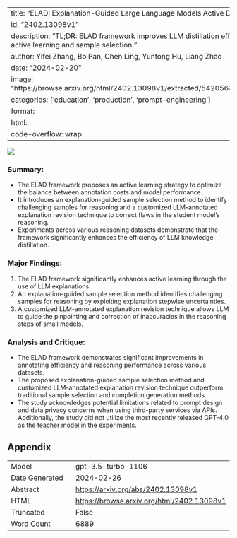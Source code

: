 
---
title: "ELAD: Explanation-Guided Large Language Models Active Distillation"
id: "2402.13098v1"
description: "TL;DR: ELAD framework improves LLM distillation efficiency with active learning and sample selection."
author: Yifei Zhang, Bo Pan, Chen Ling, Yuntong Hu, Liang Zhao
date: "2024-02-20"
image: "https://browse.arxiv.org/html/2402.13098v1/extracted/5420568/framework.png"
categories: ['education', 'production', 'prompt-engineering']
format:
  html:
    code-overflow: wrap
---

![](https://browse.arxiv.org/html/2402.13098v1/extracted/5420568/framework.png)

### **Summary:**
- The ELAD framework proposes an active learning strategy to optimize the balance between annotation costs and model performance.
- It introduces an explanation-guided sample selection method to identify challenging samples for reasoning and a customized LLM-annotated explanation revision technique to correct flaws in the student model's reasoning.
- Experiments across various reasoning datasets demonstrate that the framework significantly enhances the efficiency of LLM knowledge distillation.

### Major Findings:
1. The ELAD framework significantly enhances active learning through the use of LLM explanations.
2. An explanation-guided sample selection method identifies challenging samples for reasoning by exploiting explanation stepwise uncertainties.
3. A customized LLM-annotated explanation revision technique allows LLM to guide the pinpointing and correction of inaccuracies in the reasoning steps of small models.

### Analysis and Critique:
- The ELAD framework demonstrates significant improvements in annotating efficiency and reasoning performance across various datasets.
- The proposed explanation-guided sample selection method and customized LLM-annotated explanation revision technique outperform traditional sample selection and completion generation methods.
- The study acknowledges potential limitations related to prompt design and data privacy concerns when using third-party services via APIs. Additionally, the study did not utilize the most recently released GPT-4.0 as the teacher model in the experiments.

## Appendix

|          |          |
|----------|----------|
| Model     | gpt-3.5-turbo-1106       |
| Date Generated     | 2024-02-26       |
| Abstract | [https://arxiv.org/abs/2402.13098v1](https://arxiv.org/abs/2402.13098v1)        |
| HTML     | [https://browse.arxiv.org/html/2402.13098v1](https://browse.arxiv.org/html/2402.13098v1)       |
| Truncated       | False       |
| Word Count       | 6889       |